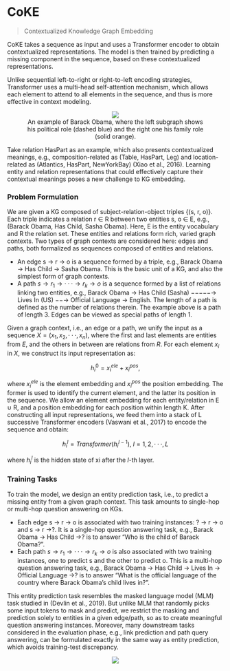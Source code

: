 # CoKE

> Contextualized Knowledge Graph Embedding

CoKE takes a sequence as input and uses a Transformer encoder to obtain contextualized representations. The model is then trained by predicting a missing component in the sequence, based on these contextualized representations.

Unlike sequential left-to-right or right-to-left encoding strategies, Transformer uses a multi-head self-attention mechanism, which allows each element to attend to all elements in the sequence, and thus is more effective in context modeling.

<figure><p><center><img src='https://github.com/recohut/graph-embeddings/raw/3ae14e9b7e26389dede9d33d96465a674b8acd21/docs/_images/C652166_1.png'/><figcaption>An example of Barack Obama, where the left subgraph shows his political role (dashed blue) and the right one his family role (solid orange).</figcaption></figure></center></p>

Take relation HasPart as an example, which also presents contextualized meanings, e.g., composition-related as (Table, HasPart, Leg) and location-related as (Atlantics, HasPart, NewYorkBay) (Xiao et al., 2016). Learning entity and relation representations that could effectively capture their contextual meanings poses a new challenge to KG embedding.

### Problem Formulation

We are given a KG composed of subject-relation-object triples {(s, r, o)}. Each triple indicates a relation r ∈ R between two entities s, o ∈ E, e.g., (Barack Obama, Has Child, Sasha Obama). Here, E is the entity vocabulary and R the relation set. These entities and relations form rich, varied graph contexts. Two types of graph contexts are considered here: edges and paths, both formalized as sequences composed of entities and relations.

- An edge s → r → o is a sequence formed by a triple, e.g., Barack Obama → Has Child → Sasha Obama. This is the basic unit of a KG, and also the simplest form of graph contexts.
- A path $s → r_1 → · · · → r_k → o$ is a sequence formed by a list of relations linking two entities, e.g., Barack Obama → Has Child (Sasha) −−−−−→ Lives In (US) −−→ Official Language → English. The length of a path is defined as the number of relations therein. The example above is a path of length 3. Edges can be viewed as special paths of length 1.

Given a graph context, i.e., an edge or a path, we unify the input as a sequence $X = (x_1, x_2, · · · , x_n)$, where the first and last elements are entities from $E$, and the others in between are relations from $R$. For each element $x_i$ in $X$, we construct its input representation as:

$$h_i^0 = x_i^{ele} + x_i^{pos},$$

where $x_i^{ele}$ is the element embedding and $x_i^{pos}$ the position embedding. The former is used to identify the current element, and the latter its position in the sequence. We allow an element embedding for each entity/relation in E ∪ R, and a position embedding for each position within length K. After constructing all input representations, we feed them into a stack of L successive Transformer encoders (Vaswani et al., 2017) to encode the sequence and obtain:

$$h_i^l = Transformer(h_i^{l−1}),\ l= 1, 2, · · · , L$$

where $h_i^l$ is the hidden state of xi after the $l$-th layer.

### Training Tasks

To train the model, we design an entity prediction task, i.e., to predict a missing entity from a given graph context. This task amounts to single-hop or multi-hop question answering on KGs.

- Each edge s → r → o is associated with two training instances: ? → r → o and s → r →?. It is a single-hop question answering task, e.g., Barack Obama → Has Child →? is to answer “Who is the child of Barack Obama?”.
- Each path $s → r_1 → · · · → r_k → o$ is also associated with two training instances, one to predict s and the other to predict o. This is a multi-hop question answering task, e.g., Barack Obama → Has Child → Lives In → Official Language →? is to answer “What is the official language of the country where Barack Obama’s child lives in?”.

This entity prediction task resembles the masked language model (MLM) task studied in (Devlin et al., 2019). But unlike MLM that randomly picks some input tokens to mask and predict, we restrict the masking and prediction solely to entities in a given edge/path, so as to create meaningful question answering instances. Moreover, many downstream tasks considered in the evaluation phase, e.g., link prediction and path query answering, can be formulated exactly in the same way as entity prediction, which avoids training-test discrepancy.

<p><center><img src='https://github.com/recohut/graph-embeddings/raw/3ae14e9b7e26389dede9d33d96465a674b8acd21/docs/_images/C652166_2.png'/></center></p>